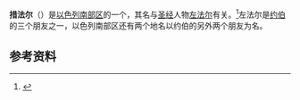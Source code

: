{{Expand language|1=en|time=2020-10-26T15:49:42+00:00}}
{{Infobox settlement|name=措法尔|area_metro_km2=|area_metro_ha=|area_rural_ha=|area_urban_ha=|area_water_ha=|area_land_ha=|area_total_ha=|area_blank2_km2=<!-- hectares -->|area_blank1_km2=|area_rural_km2=|area_blank2_ha=|area_urban_km2=|area_water_km2=|area_land_km2=|area_total_km2=|area_blank2_title=<!-- square kilometers -->|area_blank1_title=|area_rank=|area_water_percent=|area_note=|area_blank1_ha=|length_km=|area_metro_footnotes=<!-- <ref> </ref> -->|utc_offset1=|website=|iso_code=|area_code=|area_code_type=|postal_code=|postal_code_type=|utc_offset1_DST=|timezone1_DST=|timezone1=|width_km=|population_demonym=|population_note=|population_density_km2=|population_total=|population_footnotes=|population_as_of=|elevation_m=|elevation_footnotes=|dimensions_footnotes=|area_magnitude=<!-- <ref> </ref> -->|area_rural_footnotes=<!-- <ref> </ref> -->|other_name=|shield_alt=|pushpin_label_position=|pushpin_map=|map_caption=|map_alt=|image_map=|motto=|nickname=|etymology=|image_shield=|pushpin_map_caption=|seal_alt=|image_seal=|flag_alt=|image_flag=|image_caption=|image_alt=|image_skyline=File:PikiWiki Israel 34357 Moshav Zofar.jpg|settlement_type=村镇|native_name={{lang-he|צוֹפָר}}|pushpin_map_alt=|coordinates=|area_urban_footnotes=<!-- <ref> </ref> -->|established_date=1975|area_footnotes=|unit_pref=Metric
<!-- ALL fields with measurements have automatic unit conversion -->
<!-- for references: use <ref> tags -->|leader_name=|leader_title=|leader_party=|government_footnotes=|seat=|seat_type=|founder=|established_title=|coor_pinpoint=|subdivision_name3=|subdivision_type3=|subdivision_name2={{le|中阿拉伯谷|Central Arava Regional Council}}|subdivision_type2=Regional council|subdivision_name1=[[南部区_(以色列)|南部区]]|subdivision_type1=[[以色列行政区划|区]]|subdivision_name={{ISR}}|subdivision_type=国家|coordinates_footnotes=|footnotes=}}

'''措法尔'''（{{lang-he|צוֹפָר}}）是[[以色列|以色列]][[南部区_(以色列)|南部区]]的一个{{le|莫沙夫|mochav}}，其名与[[圣经|圣经]]人物[[左法尔|左法尔]]有关。<ref>{{Cite book|title=50 Years of Hityashvut 1948-1998 : Atlas of Names of Settlements|last=Bitan|first=Hanna|publisher=Carta|year=2000|isbn=965-220-423-4|location=Jerusalem, Israel|language=he|page=58}}</ref>左法尔是[[约伯|约伯]]的三个朋友之一，以色列南部区还有两个地名以约伯的另外两个朋友为名。

== 参考资料 ==
<references />
